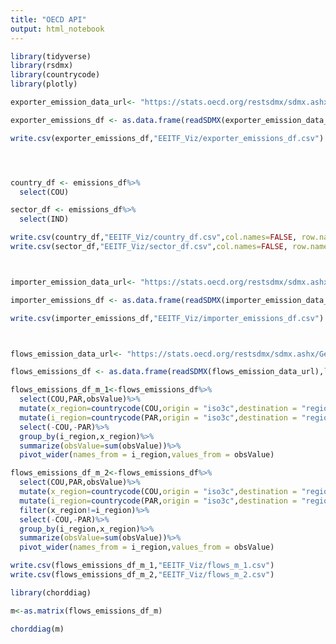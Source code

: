 ```yaml
---
title: "OECD API"
output: html_notebook
---
```






```r
library(tidyverse)
library(rsdmx)
library(countrycode)
library(plotly)

```

```r
exporter_emission_data_url<- "https://stats.oecd.org/restsdmx/sdmx.ashx/GetData/IO_GHG_2021/FD_CO2.AUS+AUT+BEL+CAN+CHL+COL+CRI+CZE+DNK+EST+FIN+FRA+DEU+GRC+HUN+ISL+IRL+ISR+ITA+JPN+KOR+LVA+LTU+LUX+MEX+NLD+NZL+NOR+POL+PRT+SVK+SVN+ESP+SWE+CHE+TUR+GBR+USA+ARG+BRA+BRN+BGR+KHM+CHN+HRV+CYP+IND+IDN+HKG+KAZ+LAO+MYS+MLT+MAR+MMR+PER+PHL+ROU+RUS+SAU+SGP+ZAF+TWN+THA+TUN+VNM.WLD.DTOTAL+D01T03+D01T02+D03+D05T09+D05T06+D07T08+D09+D10T33+D10T12+D13T15+D16T18+D16+D17T18+D19T23+D19+D20T21+D20+D21+D22+D23+D24T25+D24+D25+D26T27+D26+D27+D28+D29T30+D29+D30+D31T33+D35T39+D35+D36T39+D41T43+D45T82+D45T56+D45T47+D49T53+D49+D50+D51+D52+D53+D55T56+D58T63+D58T60+D61+D62T63+D64T66+D68+D69T82+D69T75+D77T82+D84T98+D84T88+D84+D85+D86T88+D90T98+D90T96+D90T93+D94T96+D97T98+D05T39+D41T98+D45T98+D58T82+DINFO+DMHH/all?startTime=2018&endTime=2018"

exporter_emissions_df <- as.data.frame(readSDMX(exporter_emission_data_url),labels=TRUE)

write.csv(exporter_emissions_df,"EEITF_Viz/exporter_emissions_df.csv")




country_df <- emissions_df%>%
  select(COU)

sector_df <- emissions_df%>%
  select(IND)

write.csv(country_df,"EEITF_Viz/country_df.csv",col.names=FALSE, row.names=FALSE)
write.csv(sector_df,"EEITF_Viz/sector_df.csv",col.names=FALSE, row.names=FALSE)




```


```r
importer_emission_data_url<- "https://stats.oecd.org/restsdmx/sdmx.ashx/GetData/IO_GHG_2021/DFD_FCO2.AUS+AUT+BEL+CAN+CHL+COL+CRI+CZE+DNK+EST+FIN+FRA+DEU+GRC+HUN+ISL+IRL+ISR+ITA+JPN+KOR+LVA+LTU+LUX+MEX+NLD+NZL+NOR+POL+PRT+SVK+SVN+ESP+SWE+CHE+TUR+GBR+USA+ARG+BRA+BRN+BGR+KHM+CHN+HRV+CYP+IND+IDN+HKG+KAZ+LAO+MYS+MLT+MAR+MMR+PER+PHL+ROU+RUS+SAU+SGP+ZAF+TWN+THA+TUN+VNM.WLD.DTOTAL+D01T03+D01T02+D03+D05T09+D05T06+D07T08+D09+D10T33+D10T12+D13T15+D16T18+D16+D17T18+D19T23+D19+D20T21+D20+D21+D22+D23+D24T25+D24+D25+D26T27+D26+D27+D28+D29T30+D29+D30+D31T33+D35T39+D35+D36T39+D41T43+D45T82+D45T56+D45T47+D49T53+D49+D50+D51+D52+D53+D55T56+D58T63+D58T60+D61+D62T63+D64T66+D68+D69T82+D69T75+D77T82+D84T98+D84T88+D84+D85+D86T88+D90T98+D90T96+D90T93+D94T96+D97T98+D05T39+D41T98+D45T98+D58T82+DINFO+DMHH/all?startTime=2018&endTime=2018"

importer_emissions_df <- as.data.frame(readSDMX(importer_emission_data_url),labels=TRUE)

write.csv(importer_emissions_df,"EEITF_Viz/importer_emissions_df.csv")




```


```r
flows_emission_data_url<- "https://stats.oecd.org/restsdmx/sdmx.ashx/GetData/IO_GHG_2021/FD_CO2.AUS+AUT+BEL+CAN+CHL+COL+CRI+CZE+DNK+EST+FIN+FRA+DEU+GRC+HUN+ISL+IRL+ISR+ITA+JPN+KOR+LVA+LTU+LUX+MEX+NLD+NZL+NOR+POL+PRT+SVK+SVN+ESP+SWE+CHE+TUR+GBR+USA+ARG+BRA+BRN+BGR+KHM+CHN+HRV+CYP+IND+IDN+HKG+KAZ+LAO+MYS+MLT+MAR+MMR+PER+PHL+ROU+RUS+SAU+SGP+ZAF+TWN+THA+TUN+VNM.AUS+AUT+BEL+CAN+CHL+COL+CRI+CZE+DNK+EST+FIN+FRA+DEU+GRC+HUN+ISL+IRL+ISR+ITA+JPN+KOR+LVA+LTU+LUX+MEX+NLD+NZL+NOR+POL+PRT+SVK+SVN+ESP+SWE+CHE+TUR+GBR+USA+ARG+BRA+BRN+BGR+KHM+CHN+HRV+CYP+IND+IDN+HKG+KAZ+LAO+MYS+MLT+MAR+MMR+PER+PHL+ROU+RUS+SAU+SGP+ZAF+TWN+THA+TUN+VNM.DTOTAL/all?startTime=2018&endTime=2018"

flows_emissions_df <- as.data.frame(readSDMX(flows_emission_data_url),labels=TRUE)

flows_emissions_df_m_1<-flows_emissions_df%>%
  select(COU,PAR,obsValue)%>%
  mutate(x_region=countrycode(COU,origin = "iso3c",destination = "region"))%>%
  mutate(i_region=countrycode(PAR,origin = "iso3c",destination = "region"))%>%
  select(-COU,-PAR)%>%
  group_by(i_region,x_region)%>%
  summarize(obsValue=sum(obsValue))%>%
  pivot_wider(names_from = i_region,values_from = obsValue)

flows_emissions_df_m_2<-flows_emissions_df%>%
  select(COU,PAR,obsValue)%>%
  mutate(x_region=countrycode(COU,origin = "iso3c",destination = "region"))%>%
  mutate(i_region=countrycode(PAR,origin = "iso3c",destination = "region"))%>%
  filter(x_region!=i_region)%>%
  select(-COU,-PAR)%>%
  group_by(i_region,x_region)%>%
  summarize(obsValue=sum(obsValue))%>%
  pivot_wider(names_from = i_region,values_from = obsValue)

write.csv(flows_emissions_df_m_1,"EEITF_Viz/flows_m_1.csv")
write.csv(flows_emissions_df_m_2,"EEITF_Viz/flows_m_2.csv")
```


```r
library(chorddiag)

m<-as.matrix(flows_emissions_df_m)

chorddiag(m)

```

